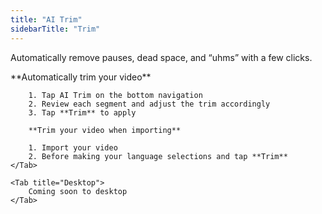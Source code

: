 ```yaml
---
title: "AI Trim"
sidebarTitle: "Trim"
---
```


Automatically remove pauses, dead space, and “uhms” with a few clicks.

<Tabs>
    <Tab title="iOS">
        **Automatically trim your video**

        1. Tap AI Trim on the bottom navigation
        2. Review each segment and adjust the trim accordingly
        3. Tap **Trim** to apply

        **Trim your video when importing**

        1. Import your video
        2. Before making your language selections and tap **Trim**
    </Tab>

    <Tab title="Desktop">
        Coming soon to desktop
    </Tab>
</Tabs>